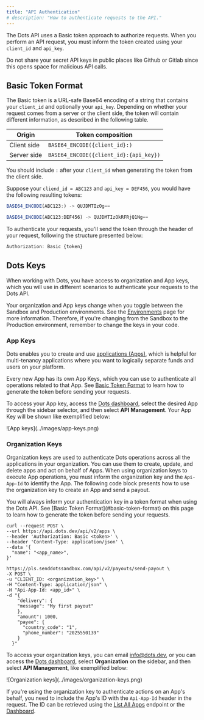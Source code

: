 ```yaml
---
title: "API Authentication"
# description: "How to authenticate requests to the API."
---
```


The Dots API uses a Basic token approach to authorize requests. When you perform an API request, you must inform the token created using your `client_id` and `api_key`.

<Warning>Do not share your secret API keys in public places like Github or Gitlab since this opens space for malicious API calls.</Warning>


## Basic Token Format

The Basic token is a URL-safe Base64 encoding of a string that contains your `client_id` and optionally your `api_key`. Depending on whether your request comes from a server or the client side, the token will contain different information, as described in the following table.

| Origin      | Token composition |
|-------------|-------|
| Client side | `BASE64_ENCODE({client_id}:)` |
| Server side | `BASE64_ENCODE({client_id}:{api_key})` |

<Note>You should include `:` after your `client_id` when generating the token from the client side.</Note>

Suppose your `cliend_id = ABC123` and `api_key = DEF456`, you would have the following resulting tokens:

<CodeGroup>

```javascript Client side
BASE64_ENCODE(ABC123:) -> QUJDMTIzOg==
```

```javascript Server side
BASE64_ENCODE(ABC123:DEF456) -> QUJDMTIzOkRFRjQ1Ng==
```
</CodeGroup>

To authenticate your requests, you'll send the token through the header of your request, following the structure presented below:

```javascript Header format
Authorization: Basic {token}
```

## Dots Keys

When working with Dots, you have access to organization and App keys, which you will use in different scenarios to authenticate your requests to the Dots API.

<Note>Your organization and App keys change when you toggle between the Sandbox and Production environments. See the [Environments](/overview/environments) page for more information. Therefore, if you're changing from the Sandbox to the Production environment, remember to change the keys in your code.</Note>

### App Keys

Dots enables you to create and use [applications (Apps)](/overview/concepts#applications-apps), which is helpful for multi-tenancy applications where you want to logically separate funds and users on your platform. 

Every new App has its own App Keys, which you can use to authenticate all operations related to that App.
<Tip>
See [Basic Token Format](#basic-token-format) to learn how to generate the token before sending your requests.
</Tip>

To access your App key, access the [Dots dashboard](https://dashboard.dots.dev/), select the desired App through the sidebar selector, and then select **API Management**. Your App Key will be shown like exemplified below:

<Frame>
![App keys](../images/app-keys.png)
</Frame>


### Organization Keys

Organization keys are used to authenticate Dots operations across all the applications in your organization. You can use them to create, update, and delete apps and act on behalf of Apps. When using organization keys to execute App operations, you must inform the organization key and the `Api-App-Id` to identify the App. The following code block presents how to use the organization key to create an App and send a payout. 

<Tip>
  You will always inform your authentication key in a token format when using the Dots API. See [Basic Token Format](#basic-token-format) on this page to learn how to generate the token before sending your requests.
</Tip>

<CodeGroup>

```curl Create App
curl --request POST \
--url https://api.dots.dev/api/v2/apps \
--header 'Authorization: Basic <token>' \
--header 'Content-Type: application/json' \
--data '{
  "name": "<app_name>",
}'
```

```curl Send Payout
https://pls.senddotssandbox.com/api/v2/payouts/send-payout \
-X POST \
-u "CLIENT_ID: <organization_key>" \
-H "Content-Type: application/json" \
-H "Api-App-Id: <app_id>" \
-d "{
    "delivery": {
    "message": "My first payout"
    },
    "amount": 1000,
    "payee": {
      "country_code": "1",
      "phone_number": "2025550139"
    }
  }"
```
</CodeGroup>

To access your organization keys, you can email info@dots.dev, or you can access the [Dots dashboard](https://dashboard.dots.dev/), select **Organization** on the sidebar, and then select **API Management**, like exemplified below:

<Frame>
![Organization keys](../images/organization-keys.png)
</Frame>

If you're using the organization key to authenticate actions on an App's behalf, you need to include the App's ID with the `Api-App-Id` header in the request. The ID can be retrieved using the [List All Apps](/api-reference/users/list-all-users) endpoint or the [Dashboard](https://dashboard.dots.dev/).
